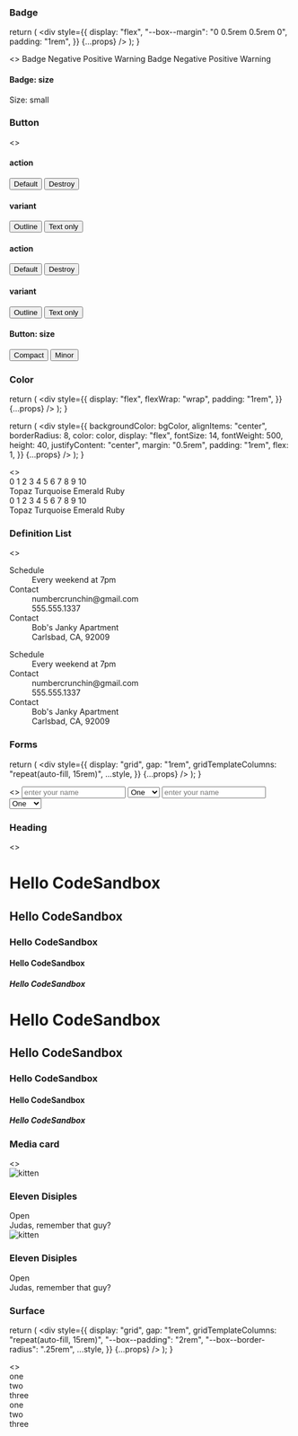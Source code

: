 

<Meta title="Church Center/Doxy:Elements" />

### Badge

  return (
    <div
      style={{
        display: "flex",
        "--box--margin": "0 0.5rem 0.5rem 0",
        padding: "1rem",
      }}
      {...props}
    />
  );
}

<Preview>
  <Story name="badge">
    <>
      <SampleBadgeLayout data-color-scheme="dark" data-contrast="low">
        <span data-badge data-box>
          Badge
        </span>
        <span data-badge="alt:negative" data-box>
          Negative
        </span>
        <span data-badge="alt:positive" data-box>
          Positive
        </span>
        <span data-badge="alt:warning" data-box>
          Warning
        </span>
      </SampleBadgeLayout>
      <SampleBadgeLayout data-color-scheme="light" data-contrast="low">
        <span data-badge data-box>
          Badge
        </span>
        <span data-badge="alt:negative" data-box>
          Negative
        </span>
        <span data-badge="alt:positive" data-box>
          Positive
        </span>
        <span data-badge="alt:warning" data-box>
          Warning
        </span>
      </SampleBadgeLayout>
    </>
  </Story>
</Preview>

#### Badge: size

<Preview>
  <Story name="badge:size">
    <SampleBadgeLayout>
      <span data-badge="size:small" data-box>
        Size: small
      </span>
    </SampleBadgeLayout>
  </Story>
</Preview>

### Button

<Preview>
  <Story name="button">
    <>
      <div
        data-color-scheme="dark"
        data-contrast="low"
        style={{ padding: "1rem" }}
      >
        <h4>action</h4>
        <button data-button="action:default">Default</button>
        <button data-button="action:destroy">Destroy</button>
        <h4>variant</h4>
        <button data-button="action:default variant:outline">Outline</button>
        <button data-button="action:default variant:text-only">
          Text only
        </button>
      </div>
      <div
        data-color-scheme="light"
        data-contrast="low"
        style={{ padding: "1rem" }}
      >
        <h4>action</h4>
        <button data-button="action:default">Default</button>
        <button data-button="action:destroy">Destroy</button>
        <h4>variant</h4>
        <button data-button="action:default variant:outline">Outline</button>
        <button data-button="action:default variant:text-only">
          Text only
        </button>
      </div>
    </>
  </Story>
</Preview>

#### Button: size

<Preview>
  <Story name="button:size">
    <div
      data-color-scheme="light"
      data-contrast="low"
      style={{ padding: "1rem" }}
    >
      <button data-button="action:default size:compact">Compact</button>
      <button data-button="action:default size:minor">Minor</button>
    </div>
  </Story>
</Preview>

### Color

  return (
    <div
      style={{
        display: "flex",
        flexWrap: "wrap",
        padding: "1rem",
      }}
      {...props}
    />
  );
}

  return (
    <div
      style={{
        backgroundColor: bgColor,
        alignItems: "center",
        borderRadius: 8,
        color: color,
        display: "flex",
        fontSize: 14,
        fontWeight: 500,
        height: 40,
        justifyContent: "center",
        margin: "0.5rem",
        padding: "1rem",
        flex: 1,
      }}
      {...props}
    />
  );
}

<Preview>
  <Story name="color">
    <>
      <div
        data-color-scheme="dark"
        data-contrast="low"
        style={{ padding: "1rem" }}
      >
        <SampleColorLayout>
          <Color
            bgColor="var(--unstable-monochrome-shade-0)"
            color="var(--unstable-monochrome-shade-10)"
          >
            0
          </Color>
          <Color
            bgColor="var(--unstable-monochrome-shade-1)"
            color="var(--unstable-monochrome-shade-10)"
          >
            1
          </Color>
          <Color
            bgColor="var(--unstable-monochrome-shade-2)"
            color="var(--unstable-monochrome-shade-10)"
          >
            2
          </Color>
          <Color
            bgColor="var(--unstable-monochrome-shade-3)"
            color="var(--unstable-monochrome-shade-10)"
          >
            3
          </Color>
          <Color
            bgColor="var(--unstable-monochrome-shade-4)"
            color="var(--unstable-monochrome-shade-0)"
          >
            4
          </Color>
          <Color
            bgColor="var(--unstable-monochrome-shade-5)"
            color="var(--unstable-monochrome-shade-0)"
          >
            5
          </Color>
          <Color
            bgColor="var(--unstable-monochrome-shade-6)"
            color="var(--unstable-monochrome-shade-0)"
          >
            6
          </Color>
          <Color
            bgColor="var(--unstable-monochrome-shade-7)"
            color="var(--unstable-monochrome-shade-0)"
          >
            7
          </Color>
          <Color
            bgColor="var(--unstable-monochrome-shade-8)"
            color="var(--unstable-monochrome-shade-0)"
          >
            8
          </Color>
          <Color
            bgColor="var(--unstable-monochrome-shade-9)"
            color="var(--unstable-monochrome-shade-0)"
          >
            9
          </Color>
          <Color
            bgColor="var(--unstable-monochrome-shade-10)"
            color="var(--unstable-monochrome-shade-0)"
          >
            10
          </Color>
          <div style={{ display: "flex", width: "100%" }}>
            <Color
              bgColor="var(--color-topaz)"
              color="var(--unstable-monochrome-shade-0)"
            >
              Topaz
            </Color>
            <Color
              bgColor="var(--color-turquoise)"
              color="var(--unstable-monochrome-shade-0)"
            >
              Turquoise
            </Color>
            <Color
              bgColor="var(--color-emerald)"
              color="var(--unstable-monochrome-shade-0)"
            >
              Emerald
            </Color>
            <Color
              bgColor="var(--color-ruby)"
              color="var(--unstable-monochrome-shade-0)"
            >
              Ruby
            </Color>
          </div>
        </SampleColorLayout>
      </div>
      <div
        data-color-scheme="light"
        data-contrast="low"
        style={{ padding: "1rem" }}
      >
        <SampleColorLayout>
          <Color
            bgColor="var(--unstable-monochrome-shade-0)"
            color="var(--unstable-monochrome-shade-10)"
          >
            0
          </Color>
          <Color
            bgColor="var(--unstable-monochrome-shade-1)"
            color="var(--unstable-monochrome-shade-10)"
          >
            1
          </Color>
          <Color
            bgColor="var(--unstable-monochrome-shade-2)"
            color="var(--unstable-monochrome-shade-10)"
          >
            2
          </Color>
          <Color
            bgColor="var(--unstable-monochrome-shade-3)"
            color="var(--unstable-monochrome-shade-10)"
          >
            3
          </Color>
          <Color
            bgColor="var(--unstable-monochrome-shade-4)"
            color="var(--unstable-monochrome-shade-0)"
          >
            4
          </Color>
          <Color
            bgColor="var(--unstable-monochrome-shade-5)"
            color="var(--unstable-monochrome-shade-0)"
          >
            5
          </Color>
          <Color
            bgColor="var(--unstable-monochrome-shade-6)"
            color="var(--unstable-monochrome-shade-0)"
          >
            6
          </Color>
          <Color
            bgColor="var(--unstable-monochrome-shade-7)"
            color="var(--unstable-monochrome-shade-0)"
          >
            7
          </Color>
          <Color
            bgColor="var(--unstable-monochrome-shade-8)"
            color="var(--unstable-monochrome-shade-0)"
          >
            8
          </Color>
          <Color
            bgColor="var(--unstable-monochrome-shade-9)"
            color="var(--unstable-monochrome-shade-0)"
          >
            9
          </Color>
          <Color
            bgColor="var(--unstable-monochrome-shade-10)"
            color="var(--unstable-monochrome-shade-0)"
          >
            10
          </Color>
          <div style={{ display: "flex", width: "100%" }}>
            <Color
              bgColor="var(--color-topaz)"
              color="var(--unstable-monochrome-shade-10)"
            >
              Topaz
            </Color>
            <Color
              bgColor="var(--color-turquoise)"
              color="var(--unstable-monochrome-shade-10)"
            >
              Turquoise
            </Color>
            <Color
              bgColor="var(--color-emerald)"
              color="var(--unstable-monochrome-shade-10)"
            >
              Emerald
            </Color>
            <Color
              bgColor="var(--color-ruby)"
              color="var(--unstable-monochrome-shade-10)"
            >
              Ruby
            </Color>
          </div>
        </SampleColorLayout>
      </div>
    </>
  </Story>
</Preview>

### Definition List

<Preview>
  <Story name="definition-list">
    <>
      <div
        data-color-scheme="dark"
        data-contrast="low"
        style={{ padding: "1rem" }}
      >
        <dl data-definition-list>
          <dt data-definition-term>Schedule</dt>
          <dd data-definition>Every weekend at 7pm</dd>
          <dt data-definition-term>Contact</dt>
          <dd data-definition>numbercrunchin@gmail.com</dd>
          <dd data-definition>555.555.1337</dd>
          <dt data-definition-term>Contact</dt>
          <dd data-definition>Bob's Janky Apartment</dd>
          <dd data-definition>Carlsbad, CA, 92009</dd>
        </dl>
      </div>
      <div
        data-color-scheme="light"
        data-contrast="low"
        style={{ padding: "1rem" }}
      >
        <dl data-definition-list>
          <dt data-definition-term>Schedule</dt>
          <dd data-definition>Every weekend at 7pm</dd>
          <dt data-definition-term>Contact</dt>
          <dd data-definition>numbercrunchin@gmail.com</dd>
          <dd data-definition>555.555.1337</dd>
          <dt data-definition-term>Contact</dt>
          <dd data-definition>Bob's Janky Apartment</dd>
          <dd data-definition>Carlsbad, CA, 92009</dd>
        </dl>
      </div>
    </>
  </Story>
</Preview>

### Forms

  return (
    <div
      style={{
        display: "grid",
        gap: "1rem",
        gridTemplateColumns: "repeat(auto-fill, 15rem)",
        ...style,
      }}
      {...props}
    />
  );
}

<Preview>
  <Story name="forms">
    <>
      <SampleFormLayout
        data-color-scheme="dark"
        data-contrast="low"
        style={{ padding: "1rem" }}
      >
        <input
          data-text-input
          placeholder="enter your name"
          name="name"
          type="text"
        />
        <select data-select id="something">
          <option name="one">One</option>
          <option name="two">Two</option>
          <option name="three">Three</option>
        </select>
      </SampleFormLayout>
      <SampleFormLayout
        data-color-scheme="light"
        data-contrast="low"
        style={{ padding: "1rem" }}
      >
        <input
          data-text-input
          placeholder="enter your name"
          name="name"
          type="text"
        />
        <select data-select id="something">
          <option name="one">One</option>
          <option name="two">Two</option>
          <option name="three">Three</option>
        </select>
      </SampleFormLayout>
    </>
  </Story>
</Preview>

### Heading

<Preview>
  <Story name="heading">
    <>
      <div
        data-color-scheme="dark"
        data-contrast="low"
        style={{ padding: "1rem" }}
      >
        <h1 data-heading="level:1">Hello CodeSandbox</h1>
        <h2 data-heading="level:2">Hello CodeSandbox</h2>
        <h3 data-heading="level:3">Hello CodeSandbox</h3>
        <h4 data-heading="level:4">Hello CodeSandbox</h4>
        <h5 data-heading="level:5">Hello CodeSandbox</h5>
      </div>
      <div
        data-color-scheme="light"
        data-contrast="low"
        style={{ padding: "1rem" }}
      >
        <h1 data-heading="level:1">Hello CodeSandbox</h1>
        <h2 data-heading="level:2">Hello CodeSandbox</h2>
        <h3 data-heading="level:3">Hello CodeSandbox</h3>
        <h4 data-heading="level:4">Hello CodeSandbox</h4>
        <h5 data-heading="level:5">Hello CodeSandbox</h5>
      </div>
    </>
  </Story>
</Preview>

### Media card

<Preview>
  <Story name="media-card">
    <>
      <div
        data-color-scheme="dark"
        data-contrast="low"
        style={{ padding: "1rem" }}
      >
        <div
          style={{
            display: "grid",
            gap: "1rem",
            gridTemplateColumns: "repeat(auto-fill, 15rem)",
          }}
        >
          <div data-media-card>
            <img
              data-media-card--media
              src="https://placekitten.com/300/200"
              alt="kitten"
            />
            <div data-media-card--description>
              <div
                style={{
                  display: "flex",
                  justifyContent: "space-between",
                  alignItems: "center",
                }}
              >
                <h3 data-heading="level:3">Eleven Disiples</h3>
                <span data-badge="alt:positive">Open</span>
              </div>
              <span data-text>Judas, remember that guy?</span>
            </div>
          </div>
        </div>
      </div>
      <div
        data-color-scheme="light"
        data-contrast="low"
        style={{ padding: "1rem" }}
      >
        <div
          style={{
            display: "grid",
            gap: "1rem",
            gridTemplateColumns: "repeat(auto-fill, 15rem)",
          }}
        >
          <div data-media-card>
            <img
              data-media-card--media
              src="https://placekitten.com/300/200"
              alt="kitten"
            />
            <div data-media-card--description>
              <div
                style={{
                  display: "flex",
                  justifyContent: "space-between",
                  alignItems: "center",
                }}
              >
                <h3 data-heading="level:3">Eleven Disiples</h3>
                <span data-badge="alt:positive">Open</span>
              </div>
              <span data-text>Judas, remember that guy?</span>
            </div>
          </div>
        </div>
      </div>
    </>
  </Story>
</Preview>

### Surface

  return (
    <div
      style={{
        display: "grid",
        gap: "1rem",
        gridTemplateColumns: "repeat(auto-fill, 15rem)",
        "--box--padding": "2rem",
        "--box--border-radius": ".25rem",
        ...style,
      }}
      {...props}
    />
  );
}

<Preview>
  <Story name="surface">
    <>
      <SampleSurfaceLayout
        data-color-scheme="dark"
        data-contrast="low"
        data-surface="depth:2"
        style={{ padding: "1rem" }}
      >
        <div data-surface data-box>
          one
        </div>
        <div data-surface data-box>
          two
        </div>
        <div data-surface data-box>
          three
        </div>
      </SampleSurfaceLayout>
      <SampleSurfaceLayout
        data-color-scheme="light"
        data-contrast="low"
        data-surface="depth:2"
        style={{ padding: "1rem" }}
      >
        <div data-surface data-box>
          one
        </div>
        <div data-surface data-box>
          two
        </div>
        <div data-surface data-box>
          three
        </div>
      </SampleSurfaceLayout>
    </>
  </Story>
</Preview>
